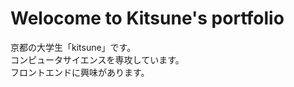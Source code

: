 # Welocome to Kitsune's portfolio

京都の大学生「kitsune」です。<br/>
コンピュータサイエンスを専攻しています。<br/>
フロントエンドに興味があります。
